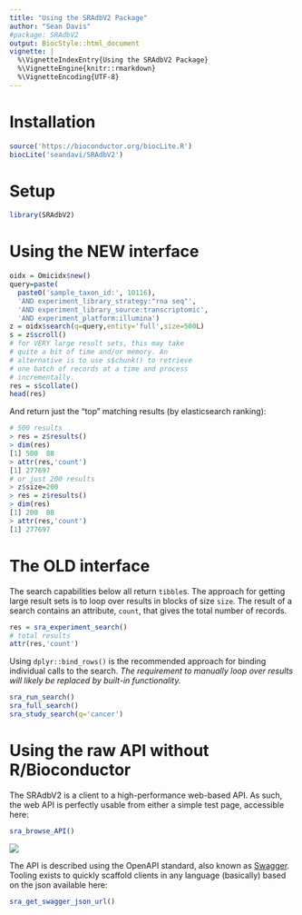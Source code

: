 ```yaml
---
title: "Using the SRAdbV2 Package"
author: "Sean Davis"
#package: SRAdbV2
output: BiocStyle::html_document
vignette: |
  %\VignetteIndexEntry{Using the SRAdbV2 Package}
  %\VignetteEngine{knitr::rmarkdown}
  %\VignetteEncoding{UTF-8}  
---
```


# Installation

```r
source('https://bioconductor.org/biocLite.R')
biocLite('seandavi/SRAdbV2')
```

# Setup

```r
library(SRAdbV2)
```

# Using the  NEW interface

```r
oidx = Omicidx$new()
query=paste(
  paste0('sample_taxon_id:', 10116),
  'AND experiment_library_strategy:"rna seq"',
  'AND experiment_library_source:transcriptomic',
  'AND experiment_platform:illumina')
z = oidx$search(q=query,entity='full',size=500L)
s = z$scroll()
# for VERY large result sets, this may take
# quite a bit of time and/or memory. An
# alternative is to use s$chunk() to retrieve
# one batch of records at a time and process
# incrementally.
res = s$collate()
head(res)
```

And return just the "top" matching results (by elasticsearch ranking):

```r
# 500 results
> res = z$results()
> dim(res)
[1] 500  88
> attr(res,'count')
[1] 277697
# or just 200 results
> z$size=200
> res = z$results()
> dim(res)
[1] 200  88
> attr(res,'count')
[1] 277697
```

# The OLD interface

The search capabilities below all return `tibble`s. The approach for getting large
result sets is to loop over results in blocks of size `size`. The result of a 
search contains an attribute, `count`, that gives the total number of records. 

```r
res = sra_experiment_search()
# total results
attr(res,'count')
```

Using `dplyr::bind_rows()` is the recommended approach for binding individual
calls to the search. *The requirement to manually loop over results will likely
be replaced by built-in functionality.*


```r
sra_run_search()
sra_full_search()
sra_study_search(q='cancer')
```

# Using the raw API without R/Bioconductor

The SRAdbV2 is a client to a high-performance web-based API. As
such, the web API is perfectly usable from either a simple test page, 
accessible here:

```r
sra_browse_API()
```

![](images/API.png)


The API is described using the OpenAPI standard, also known as 
[Swagger](https://swagger.io/). Tooling exists to quickly scaffold
clients in any language (basically) based on the json available here:

```r
sra_get_swagger_json_url()
```

